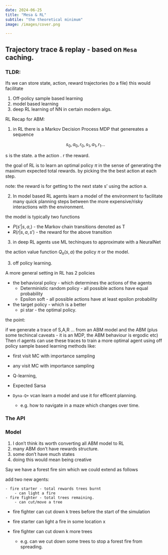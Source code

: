 ```yaml
---
date: 2024-06-25   
title: "Mesa & RL"
subtile: "the theoretical minimum"
image: /images/cover.png

---
```


## Trajectory trace & replay - based on `Mesa` caching.

### TLDR:

Ifs we can store state, action, reward trajectories (to a file) this would facilitate

1. Off-policy sample based learning
2. model based learning
3. deep RL learning of NN in certain modern algs.

RL Recap for ABM:

1. in RL there is a Markov Decision Process MDP that genereates a sequence

$$
s_0, a_0, r_0, s_1, a_1, r_1 \ldots
$$

s is the state.
a the action .
r the reward.

the goal of RL is to learn an optimal policy $\pi$ in the sense of generating the maximum expected total rewards.
by picking the the best action at each step.

note: the reward is for getting to the next state s' using the action a.

2. In model based RL agents learn a model of the environment to facilitate many quick planning steps 
between the more expensive/risky interactions with the environment.

the model is typically two functions


- $P(s'|s,a,)$ - the Markov chain transitions denoted as T
- $R(r|s,a,s')$ - the reward for the above transition


3. in deep RL agents use ML techinques to approximate with a NeuralNet

the action value function $Q_\pi(s,a)$
the policy $\pi$
or the model.

3. off policy learning.

A more general setting in RL has 2 policies

- the behavioral policy - which determines the actions of the agents
    - Deterministic random policy - all possible actions have equal probability
    - Epsilon soft - all possible actions have at least epsilon probability
- the target policy - which is a better 
     - pi star - the optimal policy.



the point:

if we generate a trace of S,A,R ... from an ABM model and the ABM 
(plus some techincal caveats - it is an MDP, the ABM behaviour is ergodic etc)
Then rl agents can use these traces to train a more optimal agent using
off policy sample based learning methods like:

- first visit MC with importance sampling
- any visit MC with importance sampling
- Q-learning, 
- Expected Sarsa

- `Dyna-Q+` vcan learn a model and use it for efficent planning.
    - e.g. how to navigate in a maze which changes over time.


### The API


### Model 

1. I don't think its worth converting all ABM model to RL 
2. many ABM don't have rewards structure.
3. some don't have much states
4. doing this would mean being creative

Say we have a forest fire sim which we could extend as follows

add two new agents:

    - fire starter - total rewards trees burnt 
        - can light a fire
    - fire fighter - total trees remaining.
        - can cut/move a tree 

- fire fighter can cut down k trees before the start of the simulation
- fire starter can light a fire in some location x
- fire fighter can cut down k more trees


    - e.g. can we cut down some trees to stop a forest fire from spreading.

    

